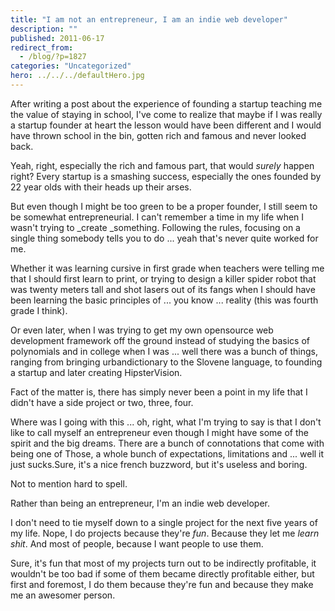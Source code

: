 ```yaml
---
title: "I am not an entrepreneur, I am an indie web developer"
description: ""
published: 2011-06-17
redirect_from:
  - /blog/?p=1827
categories: "Uncategorized"
hero: ../../../defaultHero.jpg
---
```


After writing a post about the experience of founding a startup teaching me the value of staying in school, I've come to realize that maybe if I was really a startup founder at heart the lesson would have been different and I would have thrown school in the bin, gotten rich and famous and never looked back.

Yeah, right, especially the rich and famous part, that would _surely_ happen right? Every startup is a smashing success, especially the ones founded by 22 year olds with their heads up their arses.

But even though I might be too green to be a proper founder, I still seem to be somewhat entrepreneurial. I can't remember a time in my life when I wasn't trying to \_create \_something. Following the rules, focusing on a single thing somebody tells you to do ... yeah that's never quite worked for me.

Whether it was learning cursive in first grade when teachers were telling me that I should first learn to print, or trying to design a killer spider robot that was twenty meters tall and shot lasers out of its fangs when I should have been learning the basic principles of ... you know ... reality (this was fourth grade I think).

Or even later, when I was trying to get my own opensource web development framework off the ground instead of studying the basics of polynomials and in college when I was ... well there was a bunch of things, ranging from bringing urbandictionary to the Slovene language, to founding a startup and later creating HipsterVision.

Fact of the matter is, there has simply never been a point in my life that I didn't have a side project or two, three, four.

Where was I going with this ... oh, right, what I'm trying to say is that I don't like to call myself an entrepreneur even though I might have some of the spirit and the big dreams. There are a bunch of connotations that come with being one of Those, a whole bunch of expectations, limitations and ... well it just sucks.Sure, it's a nice french buzzword, but it's useless and boring.

Not to mention hard to spell.

Rather than being an entrepreneur, I'm an indie web developer.

I don't need to tie myself down to a single project for the next five years of my life. Nope, I do projects because they're _fun_. Because they let me _learn shit_. And most of people, because I want people to use them.

Sure, it's fun that most of my projects turn out to be indirectly profitable, it wouldn't be too bad if some of them became directly profitable either, but first and foremost, I do them because they're fun and because they make me an awesomer person.
